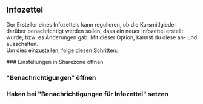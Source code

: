 
## Infozettel

Der Ersteller eines Infozettels kann regulieren, ob die Kursmitlgieder darüber benachrichtigt werden sollen, dass ein neuer Infozettel erstellt wurde,
bzw. es Änderungen gab.
Mit dieser Option, kannst du diese an- und ausschalten.  
Um dies einzustellen, folge diesen Schritten:

<Steps>
  ### Einstellungen in Sharezone öffnen

  ### "Benachrichtigungen" öffnen

  ### Haken bei "Benachrichtigungen für Infozettel" setzen

</Steps>
